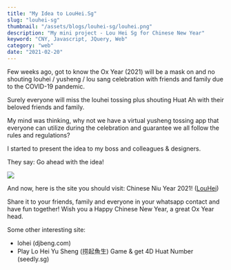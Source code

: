 ```yaml
---
title: "My Idea to LouHei.Sg"
slug: "louhei-sg"
thumbnail: "/assets/blogs/louhei-sg/louhei.png"
description: "My mini project - Lou Hei Sg for Chinese New Year"
keyword: "CNY, Javascript, JQuery, Web"
category: "web"
date: "2021-02-20"
---
```


Few weeks ago, got to know the Ox Year (2021) will be a mask on and no shouting louhei / yusheng / lou sang celebration with friends and family due to the COVID-19 pandemic.

Surely everyone will miss the louhei tossing plus shouting Huat Ah with their beloved friends and family.

My mind was thinking, why not we have a virtual yusheng tossing app that everyone can utilize during the celebration and guarantee we all follow the rules and regulations?

I started to present the idea to my boss and colleagues & designers.

They say: Go ahead with the idea!

<div className="d-flex justify-content-center my-3">
    <img src="https://media.giphy.com/media/ivDbyCppBDxa40cmts/giphy.gif" />
</div>

And now, here is the site you should visit: Chinese Niu Year 2021! ([LouHei](https://www.louhei.sg/))

Share it to your friends, family and everyone in your whatsapp contact and have fun together!
Wish you a Happy Chinese New Year, a great Ox Year head.

Some other interesting site:

- lohei (djbeng.com)
- Play Lo Hei Yu Sheng (捞起魚生) Game & get 4D Huat Number (seedly.sg)